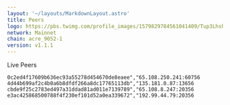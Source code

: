```yaml
---
layout: '~/layouts/MarkdownLayout.astro'
title: Peers
logo: https://pbs.twimg.com/profile_images/1579829784561041409/Tup3Lhsh_400x400.jpg
network: Mainnet
chain: acre_9052-1
version: v1.1.1
---
```


Live Peers 

```
0c2ed4f17609b636ec93a55278d454670de8eaee","65.108.250.241:60756
4d44b699af2c4b0a6b8dfdf266a8dc17765113db","135.181.0.87:13656
cbde9f25c2783ed497a31ddad81ad011e7139789","65.108.8.247:20356
e3ac425868500788f4f230ef101d52a0ea339672","192.99.44.79:20356
```
